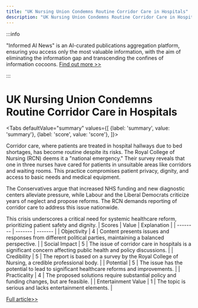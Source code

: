 ```yaml
---
title: "UK Nursing Union Condemns Routine Corridor Care in Hospitals"
description: "UK Nursing Union Condemns Routine Corridor Care in Hospitals"
---
```



:::info

"Informed AI News" is an AI-curated publications aggregation platform, ensuring you access only the most valuable information, with the aim of eliminating the information gap and transcending the confines of information cocoons.  [Find out more >>](/docs/guides)

:::

# UK Nursing Union Condemns Routine Corridor Care in Hospitals


<Tabs
	defaultValue="summary"
	values={[
	{label: 'summary', value: 'summary'},
	{label: 'score', value: 'score'},
]}>
<TabItem value="summary">


Corridor care, where patients are treated in hospital hallways due to bed shortages, has become routine despite its risks. The Royal College of Nursing (RCN) deems it a "national emergency." Their survey reveals that one in three nurses have cared for patients in unsuitable areas like corridors and waiting rooms. This practice compromises patient privacy, dignity, and access to basic needs and medical equipment.

The Conservatives argue that increased NHS funding and new diagnostic centers alleviate pressure, while Labour and the Liberal Democrats criticize years of neglect and propose reforms. The RCN demands reporting of corridor care to address this issue nationwide.

This crisis underscores a critical need for systemic healthcare reform, prioritizing patient safety and dignity.
</TabItem>
<TabItem value="score">
	| Scores     | Value   | Explanation |
	| -------- | ------- | ------- |
	| Objectivity  | 4    | Content presents issues and responses from different political parties, maintaining a balanced perspective.    |
	| Social Impact | 5     | The issue of corridor care in hospitals is a significant concern affecting public health and policy discussions.    |
	| Credibility    | 5    | The report is based on a survey by the Royal College of Nursing, a credible professional body.    |
	| Potential    | 5    | The issue has the potential to lead to significant healthcare reforms and improvements.    |
	| Practicality    | 4    | The proposed solutions require substantial policy and funding changes, but are feasible.    |
	| Entertainment Value    | 1    | The topic is serious and lacks entertainment elements.    |
</TabItem>
</Tabs>

[Full article>>](https://www.bbc.com/news/articles/c0jjg4k1knwo)
